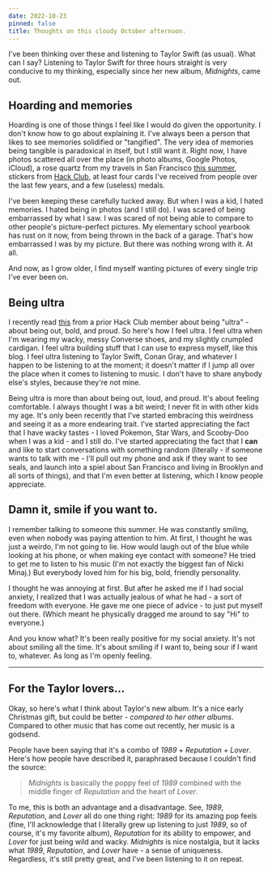 ```yaml
---
date: 2022-10-23
pinned: false
title: Thoughts on this cloudy October afternoon.
---
```


I've been thinking over these and listening to Taylor Swift (as usual). What can I say? Listening to Taylor Swift for three hours straight is very conducive to my thinking, especially since her new album, *Midnights*, came out.

## Hoarding and memories

Hoarding is one of those things I feel like I would do given the opportunity. I don't know how to go about explaining it. I've always been a person that likes to see memories solidified or "tangified". The very idea of memories being tangible is paradoxical in itself, but I still want it. Right now, I have photos scattered all over the place (in photo albums, Google Photos, iCloud), a rose quartz from my travels in San Francisco [this summer](/article/general/2022-08-16-summer), stickers from [Hack Club](https://hackclub.com), at least four cards I've received from people over the last few years, and a few (useless) medals. 

I've been keeping these carefully tucked away. But when I was a kid, I hated memories. I hated being in photos (and I still do). I was scared of being embarrassed by what I saw. I was scared of not being able to compare to other people's picture-perfect pictures. My elementary school yearbook has rust on it now, from being thrown in the back of a garage. That's how embarrassed I was by my picture. But there was nothing wrong with it. At all.

And now, as I grow older, I find myself wanting pictures of every single trip I've ever been on.

## Being ultra

I recently read [this](https://notebook.lachlanjc.com/2019-09-24_lachlan_ultra) from a prior Hack Club member about being "ultra" - about being out, bold, and proud. So here's how I feel ultra. I feel ultra when I'm wearing my wacky, messy Converse shoes, and my slightly crumpled cardigan. I feel ultra building stuff that I can use to express myself, like this blog. I feel ultra listening to Taylor Swift, Conan Gray, and whatever I happen to be listening to at the moment; it doesn't matter if I jump all over the place when it comes to listening to music. I don't have to share anybody else's styles, because they're not mine.

Being ultra is more than about being out, loud, and proud. It's about feeling comfortable. I always thought I was a bit weird; I never fit in with other kids my age. It's only been recently that I've started embracing this weirdness and seeing it as a more endearing trait. I've started appreciating the fact that I have wacky tastes - I loved Pokemon, Star Wars, and Scooby-Doo when I was a kid - and I still do. I've started appreciating the fact that I **can** and like to start conversations with something random (literally - if someone wants to talk with me - I'll pull out my phone and ask if they want to see seals, and launch into a spiel about San Francisco and living in Brooklyn and all sorts of things), and that I'm even better at listening, which I know people appreciate.

## Damn it, smile if you want to.

I remember talking to someone this summer. He was constantly smiling, even when nobody was paying attention to him. At first, I thought he was just a weirdo, I'm not going to lie. How would laugh out of the blue while looking at his phone, or when making eye contact with someone? He tried to get me to listen to his music (I'm not exactly the biggest fan of Nicki Minaj.) But everybody loved him for his big, bold, friendly personality.

I thought he was annoying at first. But after he asked me if I had social anxiety, I realized that I was actually jealous of what he had - a sort of freedom with everyone. He gave me one piece of advice - to just put myself out there. (Which meant he physically dragged me around to say "Hi" to everyone.) 

And you know what? It's been really positive for my social anxiety. It's not about smiling all the time. It's about smiling if I want to, being sour if I want to, whatever. As long as I'm openly feeling.

---

## For the Taylor lovers...

Okay, so here's what I think about Taylor's new album. It's a nice early Christmas gift, but could be better - *compared to her other albums*. Compared to other music that has come out recently, her music is a godsend.

People have been saying that it's a combo of *1989* + *Reputation* + *Lover*. Here's how people have described it, paraphrased because I couldn't find the source:

> *Midnights* is basically the poppy feel of *1989* combined with the middle finger of *Reputation* and the heart of *Lover*.

To me, this is both an advantage and a disadvantage. See, *1989*, *Reputation*, and *Lover* all do one thing right: *1989* for its amazing pop feels (fine, I'll acknowledge that I literally grew up listening to just *1989*, so of course, it's my favorite album), *Reputation* for its ability to empower, and *Lover* for just being wild and wacky. *Midnights* is nice nostalgia, but it lacks what *1989*, *Reputation*, and *Lover* have - a sense of uniqueness. Regardless, it's still pretty great, and I've been listening to it on repeat.